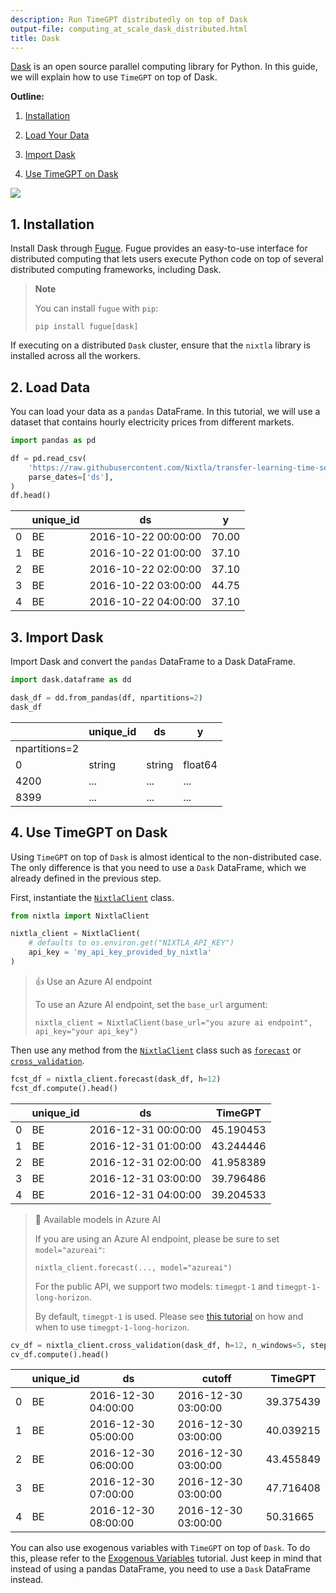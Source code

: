 ```yaml
---
description: Run TimeGPT distributedly on top of Dask
output-file: computing_at_scale_dask_distributed.html
title: Dask
---
```



[Dask](https://www.dask.org/get-started) is an open source parallel
computing library for Python. In this guide, we will explain how to use
`TimeGPT` on top of Dask.

**Outline:**

1.  [Installation](#installation)

2.  [Load Your Data](#load-your-data)

3.  [Import Dask](#import-dask)

4.  [Use TimeGPT on Dask](#use-timegpt-on-dask)

[![](https://colab.research.google.com/assets/colab-badge.svg)](https://colab.research.google.com/github/Nixtla/nixtla/blob/main/nbs/docs/tutorials/17_computing_at_scale_dask_distributed.ipynb)

## 1. Installation

Install Dask through [Fugue](https://fugue-tutorials.readthedocs.io/).
Fugue provides an easy-to-use interface for distributed computing that
lets users execute Python code on top of several distributed computing
frameworks, including Dask.

> **Note**
>
> You can install `fugue` with `pip`:
>
> ```shell
> pip install fugue[dask]
> ```

If executing on a distributed `Dask` cluster, ensure that the `nixtla`
library is installed across all the workers.

## 2. Load Data

You can load your data as a `pandas` DataFrame. In this tutorial, we
will use a dataset that contains hourly electricity prices from
different markets.

```python
import pandas as pd
```


```python
df = pd.read_csv(
    'https://raw.githubusercontent.com/Nixtla/transfer-learning-time-series/main/datasets/electricity-short.csv',
    parse_dates=['ds'],
) 
df.head()
```

|     | unique_id | ds                  | y     |
|-----|-----------|---------------------|-------|
| 0   | BE        | 2016-10-22 00:00:00 | 70.00 |
| 1   | BE        | 2016-10-22 01:00:00 | 37.10 |
| 2   | BE        | 2016-10-22 02:00:00 | 37.10 |
| 3   | BE        | 2016-10-22 03:00:00 | 44.75 |
| 4   | BE        | 2016-10-22 04:00:00 | 37.10 |

## 3. Import Dask

Import Dask and convert the `pandas` DataFrame to a Dask DataFrame.

```python
import dask.dataframe as dd
```


```python
dask_df = dd.from_pandas(df, npartitions=2)
dask_df
```

|               | unique_id | ds     | y       |
|---------------|-----------|--------|---------|
| npartitions=2 |           |        |         |
| 0             | string    | string | float64 |
| 4200          | ...       | ...    | ...     |
| 8399          | ...       | ...    | ...     |

## 4. Use TimeGPT on Dask

Using `TimeGPT` on top of `Dask` is almost identical to the
non-distributed case. The only difference is that you need to use a
`Dask` DataFrame, which we already defined in the previous step.

First, instantiate the
[`NixtlaClient`](https://Nixtla.github.io/nixtla/src/nixtla_client.html#nixtlaclient)
class.

```python
from nixtla import NixtlaClient
```


```python
nixtla_client = NixtlaClient(
    # defaults to os.environ.get("NIXTLA_API_KEY")
    api_key = 'my_api_key_provided_by_nixtla'
)
```

> 👍 Use an Azure AI endpoint
>
> To use an Azure AI endpoint, set the `base_url` argument:
>
> `nixtla_client = NixtlaClient(base_url="you azure ai endpoint", api_key="your api_key")`

Then use any method from the
[`NixtlaClient`](https://Nixtla.github.io/nixtla/src/nixtla_client.html#nixtlaclient)
class such as
[`forecast`](https://docs.nixtla.io/docs/reference-sdk_reference#nixtlaclientforecast)
or
[`cross_validation`](https://docs.nixtla.io/docs/reference-sdk_reference#nixtlaclientcross_validation).

```python
fcst_df = nixtla_client.forecast(dask_df, h=12)
fcst_df.compute().head()
```

|     | unique_id | ds                  | TimeGPT   |
|-----|-----------|---------------------|-----------|
| 0   | BE        | 2016-12-31 00:00:00 | 45.190453 |
| 1   | BE        | 2016-12-31 01:00:00 | 43.244446 |
| 2   | BE        | 2016-12-31 02:00:00 | 41.958389 |
| 3   | BE        | 2016-12-31 03:00:00 | 39.796486 |
| 4   | BE        | 2016-12-31 04:00:00 | 39.204533 |

> 📘 Available models in Azure AI
>
> If you are using an Azure AI endpoint, please be sure to set
> `model="azureai"`:
>
> `nixtla_client.forecast(..., model="azureai")`
>
> For the public API, we support two models: `timegpt-1` and
> `timegpt-1-long-horizon`.
>
> By default, `timegpt-1` is used. Please see [this
> tutorial](https://docs.nixtla.io/docs/tutorials-long_horizon_forecasting)
> on how and when to use `timegpt-1-long-horizon`.

```python
cv_df = nixtla_client.cross_validation(dask_df, h=12, n_windows=5, step_size=2)
cv_df.compute().head()
```

|     | unique_id | ds                  | cutoff              | TimeGPT   |
|-----|-----------|---------------------|---------------------|-----------|
| 0   | BE        | 2016-12-30 04:00:00 | 2016-12-30 03:00:00 | 39.375439 |
| 1   | BE        | 2016-12-30 05:00:00 | 2016-12-30 03:00:00 | 40.039215 |
| 2   | BE        | 2016-12-30 06:00:00 | 2016-12-30 03:00:00 | 43.455849 |
| 3   | BE        | 2016-12-30 07:00:00 | 2016-12-30 03:00:00 | 47.716408 |
| 4   | BE        | 2016-12-30 08:00:00 | 2016-12-30 03:00:00 | 50.31665  |

You can also use exogenous variables with `TimeGPT` on top of `Dask`. To
do this, please refer to the [Exogenous
Variables](https://docs.nixtla.io/docs/tutorials-exogenous_variables)
tutorial. Just keep in mind that instead of using a pandas DataFrame,
you need to use a `Dask` DataFrame instead.

